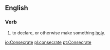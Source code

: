 ==English==

===Verb===
#to declare, or otherwise make something [[holy]].

[[io:Consecrate]]
[[pl:consecrate]]
[[pt:Consecrate]]